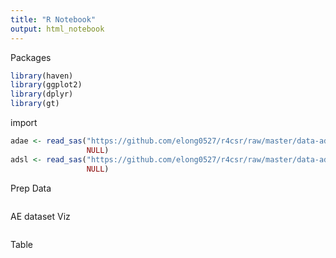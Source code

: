 ```yaml
---
title: "R Notebook"
output: html_notebook
---
```


  Packages
```r
library(haven)
library(ggplot2)
library(dplyr)
library(gt)
```
import
```r
adae <- read_sas("https://github.com/elong0527/r4csr/raw/master/data-adam/adae.sas7bdat", 
                 NULL)
adsl <- read_sas("https://github.com/elong0527/r4csr/raw/master/data-adam/adsl.sas7bdat", 
                 NULL)

```


Prep Data
```r

```

AE dataset
Viz
```r

```
Table
```r

```

